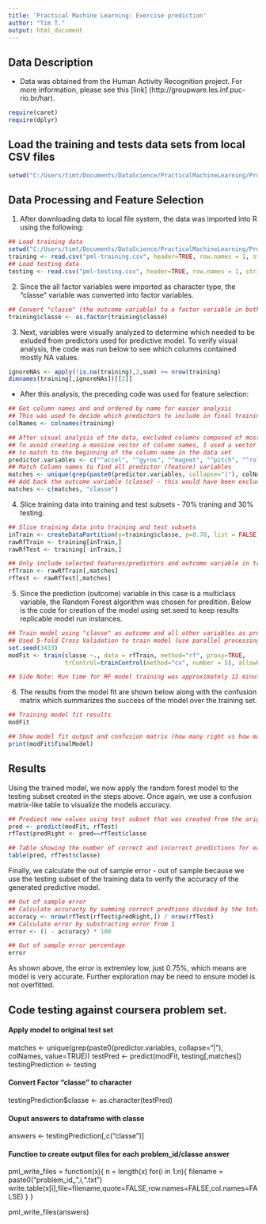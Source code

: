 ```yaml
---
title: 'Practical Machine Learning: Exercise prediction'
author: "Tim T."
output: html_document
---
```


## Data Description
* Data was obtained from the Human Activity Recognition project. For more information, please see this [link] (http://groupware.les.inf.puc-rio.br/har).

```r
require(caret)
require(dplyr)
```

## Load the training and tests data sets from local CSV files

```r
setwd("C:/Users/timt/Documents/DataScience/PracticalMachineLearning/Project/data")
```

## Data Processing and Feature Selection

1. After downloading data to local file system, the data was imported into R using the following:

```r
## Load training data
setwd("C:/Users/timt/Documents/DataScience/PracticalMachineLearning/Project/data")
training <- read.csv("pml-training.csv", header=TRUE, row.names = 1, stringsAsFactors = FALSE)
## Load testing data
testing <- read.csv("pml-testing.csv", header=TRUE, row.names = 1, stringsAsFactors = FALSE)
```

2. Since the all factor variables were imported as character type, the "classe" variable was converted into factor variables.

```r
## Convert "classe" (the outcome variable) to a factor variable in both data sets
training$classe <- as.factor(training$classe)
```

3. Next, variables were visually analyzed to determine which needed to be exluded from predictors used for predictive model.  To verify visual analysis, the code was run below to see which columns contained mostly NA values.
```r
ignoreNAs <- apply(!is.na(training),2,sum) >= nrow(training)
dimnames(training[,ignoreNAs])[[2]]
```

* After this analysis, the preceding code was used for feature selection:

```r
## Get column names and and ordered by name for easier analysis
## This was used to decide which predictors to include in final training model
colNames <- colnames(training)

## After visual analysis of the data, excluded columns composed of mostly NA values
## To avoid creating a massive vector of column names, I used a vector of strings 
## to match to the beginning of the column name in the data set
predictor.variables <- c("^accel", "^gyros", "^magnet", "^pitch", "^roll", "^yaw","^total")
## Match Column names to find all predictor (feature) variables
matches <- unique(grep(paste0(predictor.variables, collapse="|"), colNames, value=TRUE))
## Add back the outcome variable (classe) - this would have been excluded if I were to use PCA for feature selection
matches <- c(matches, "classe")
```

4. Slice training data into training and test subsets - 70% traning and 30% testing.

```r
## Slice training data into training and test subsets
inTrain <- createDataPartition(y=training$classe, p=0.70, list = FALSE)
rawRfTrain <- training[inTrain,]
rawRfTest <- training[-inTrain,]

## Only include selected features/predictors and outcome variable in training and test subsets
rfTrain <- rawRfTrain[,matches]
rfTest <- rawRfTest[,matches]
```

5. Since the prediction (outcome) variable in this case is a multiclass variable, the Random Forest algorithm was chosen for predition.  Below is the code for creation of the model using set.seed to keep results replicable model run instances.

```r
## Train model using "classe" as outcome and all other variables as predictors
## Used 5-fold Cross Validation to train model (use parallel processing to speed up model training)
set.seed(3433)
modFit <- train(classe ~., data = rfTrain, method="rf", proxy=TRUE, 
                trControl=trainControl(method="cv", number = 5), allowParallel = TRUE)

## Side Note: Run time for RF model training was approximately 12 minutes on a 6 core, 3.33 GHz machine with 18 GB memory

```

6. The results from the model fit are shown below along with the confusion matrix which summarizes the success of the model over the training set.

```r
## Training model fit results
modFit

## Show model fit output and confusion matrix (how many right vs how many wrong per "classe" using model)
print(modFit$finalModel)
```

## Results

Using the trained model, we now apply the random forest model to the testing subset created in the steps above. Once again, we use a confusion matrix-like table to visualize the models accuracy.

```r
## Prediect new values using test subset that was created from the original training set
pred <- predict(modFit, rfTest)
rfTest$predRight <- pred==rfTest$classe

## Table showing the number of correct and incorrect predictions for each classe
table(pred, rfTest$classe)
```

Finally, we calculate the out of sample error - out of sample because we use the testing subset of the training data to verify the accuracy of the generated predictive model.

```r
## Out of sample error
## Calculate accuracty by summing correct predtions divided by the total number of predictions
accuracy <- nrow(rfTest[rfTest$predRight,]) / nrow(rfTest)
## Calculate error by substracting error from 1
error <- (1 - accuracy) * 100

## Out of sample error percentage
error
```

As shown above, the error is extremley low, just 0.75%, which means are model is very accurate. Further exploration may be need to ensure model is not overfitted.


## Code testing against coursera problem set.

#### Apply model to original test set
matches <- unique(grep(paste0(predictor.variables, collapse="|"), colNames, value=TRUE))
testPred <- predict(modFit, testing[,matches])
testingPrediction <- testing

#### Convert Factor "classe" to character
testingPrediction$classe <- as.character(testPred)

#### Ouput answers to dataframe with classe
answers <- testingPrediction[,c("classe")]

#### Function to create output files for each problem_id/classe answer
pml_write_files = function(x){
  n = length(x)
  for(i in 1:n){
    filename = paste0("problem_id_",i,".txt")
    write.table(x[i],file=filename,quote=FALSE,row.names=FALSE,col.names=FALSE)
  }
}

pml_write_files(answers)